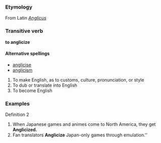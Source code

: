 === Etymology ===
From Latin ''[[Anglicus]]''

=== Transitive verb ===
'''to anglicize'''

====Alternative spellings====
*[[anglicise]]
*[[anglicism]]

#To make English, as to customs, culture, pronunciation, or style
#To dub or translate into English
#To become English

=== Examples ===
Definition 2
#When Japanese games and animes come to North America, they get '''Anglicized.'''
#Fan translators '''Anglicize''' Japan-only games through emulation.''